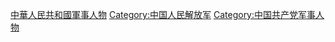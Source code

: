 {{Catnav|頁面分類|人物|職業|各职业中国人|中國軍事人物}}
{{Catnav|頁面分類|人物|各國人物|各國軍事人物|中國軍事人物}}

[[Category:中華人民共和國軍事人物|]]
[[Category:中国人民解放军|Category:中国人民解放军]]
[[Category:中国共产党军事人物|Category:中国共产党军事人物]]